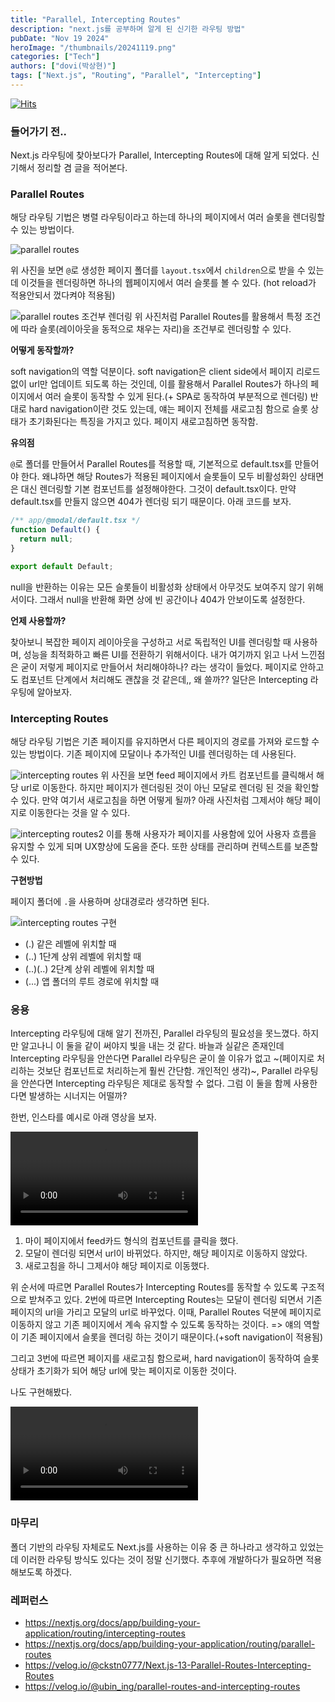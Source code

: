 ```yaml
---
title: "Parallel, Intercepting Routes"
description: "next.js를 공부하며 알게 된 신기한 라우팅 방법"
pubDate: "Nov 19 2024"
heroImage: "/thumbnails/20241119.png"
categories: ["Tech"]
authors: ["dovi(박상현)"]
tags: ["Next.js", "Routing", "Parallel", "Intercepting"]
---
```


[![Hits](https://hits.sh/hekirekiissen.github.io/blog/parallel-intercepting-routes.svg)](https://hits.sh/hekirekiissen.github.io/blog/parallel-intercepting-routes/)

### 들어가기 전..

Next.js 라우팅에 찾아보다가 Parallel, Intercepting Routes에 대해 알게 되었다. 신기해서 정리할 겸 글을 적어본다.

### Parallel Routes

해당 라우팅 기법은 병렬 라우팅이라고 하는데 하나의 페이지에서 여러 슬롯을 렌더링할 수 있는 방법이다.

![parallel routes](https://nextjs.org/_next/image?url=%2Fdocs%2Flight%2Fparallel-routes.png&w=3840&q=75&dpl=dpl_DdK6X5PKmsELjogUMHd7hnJgxLeZ)

위 사진을 보면 `@`로 생성한 페이지 폴더를 `layout.tsx`에서 `children`으로 받을 수 있는데 이것들을 렌더링하면 하나의 웹페이지에서 여러 슬롯를 볼 수 있다. (hot reload가 적용안되서 껐다켜야 적용됨)

![parallel routes 조건부 렌더링](https://nextjs.org/_next/image?url=%2Fdocs%2Flight%2Fconditional-routes-ui.png&w=3840&q=75&dpl=dpl_DdK6X5PKmsELjogUMHd7hnJgxLeZ)
위 사진처럼 Parallel Routes를 활용해서 특정 조건에 따라 슬롯(레이아웃을 동적으로 채우는 자리)을 조건부로 렌더링할 수 있다.

**어떻게 동작할까?**

soft navigation의 역할 덕분이다. soft navigation은 client side에서 페이지 리로드없이 url만 업데이트 되도록 하는 것인데, 이를 활용해서 Parallel Routes가 하나의 페이지에서 여러 슬롯이 동작할 수 있게 된다.(+ SPA로 동작하여 부분적으로 렌더링)
반대로 hard navigation이란 것도 있는데, 얘는 페이지 전체를 새로고침 함으로 슬롯 상태가 초기화된다는 특징을 가지고 있다. 페이지 새로고침하면 동작함.

**유의점**

`@`로 폴더를 만들어서 Parallel Routes를 적용할 때, 기본적으로 default.tsx를 만들어야 한다.
왜냐하면 해당 Routes가 적용된 페이지에서 슬롯들이 모두 비활성화인 상태면은 대신 렌더링할 기본 컴포넌트를 설정해야한다. 그것이 default.tsx이다.
만약 default.tsx를 만들지 않으면 404가 렌더링 되기 때문이다. 아래 코드를 보자.

```jsx
/** app/@modal/default.tsx */
function Default() {
  return null;
}

export default Default;
```

null을 반환하는 이유는 모든 슬롯들이 비활성화 상태에서 아무것도 보여주지 않기 위해서이다.
그래서 null을 반환해 화면 상에 빈 공간이나 404가 안보이도록 설정한다.

**언제 사용할까?**

찾아보니 복잡한 페이지 레이아웃을 구성하고 서로 독립적인 UI를 렌더링할 때 사용하며, 성능을 최적화하고 빠른 UI를 전환하기 위해서이다.
내가 여기까지 읽고 나서 느낀점은 굳이 저렇게 페이지로 만들어서 처리해야하나? 라는 생각이 들었다.
페이지로 안하고도 컴포넌트 단계에서 처리해도 괜찮을 것 같은데,, 왜 쓸까?? 일단은 Intercepting 라우팅에 알아보자.

### Intercepting Routes

해당 라우팅 기법은 기존 페이지를 유지하면서 다른 페이지의 경로를 가져와 로드할 수 있는 방법이다. 기존 페이지에 모달이나 추가적인 UI를 렌더링하는 데 사용된다.

![intercepting routes](https://nextjs.org/_next/image?url=%2Fdocs%2Flight%2Fintercepting-routes-soft-navigate.png&w=3840&q=75&dpl=dpl_AtLZtD94jxz6YUgex5dMkLUq1gZn)
위 사진을 보면 feed 페이지에서 카트 컴포넌트를 클릭해서 해당 url로 이동한다. 하지만 페이지가 렌더링된 것이 아닌 모달로 렌더링 된 것을 확인할 수 있다. 만약 여기서 새로고침을 하면 어떻게 될까?
아래 사진처럼 그제서야 해당 페이지로 이동한다는 것을 알 수 있다.

![intercepting routes2](https://nextjs.org/_next/image?url=%2Fdocs%2Flight%2Fintercepting-routes-hard-navigate.png&w=3840&q=75&dpl=dpl_AtLZtD94jxz6YUgex5dMkLUq1gZn)
이를 통해 사용자가 페이지를 사용함에 있어 사용자 흐름을 유지할 수 있게 되며 UX향상에 도움을 준다. 또한 상태를 관리하며 컨텍스트를 보존할 수 있다.

**구현방법**

페이지 폴더에 `.`을 사용하며 상대경로라 생각하면 된다.

![intercepting routes 구현](https://nextjs.org/_next/image?url=%2Fdocs%2Flight%2Fintercepted-routes-files.png&w=3840&q=75&dpl=dpl_AtLZtD94jxz6YUgex5dMkLUq1gZn)

- (.) 같은 레벨에 위치할 때
- (..) 1단계 상위 레벨에 위치할 때
- (..)(..) 2단계 상위 레벨에 위치할 때
- (...) 앱 폴더의 루트 경로에 위치할 때

### 응용

Intercepting 라우팅에 대해 알기 전까진, Parallel 라우팅의 필요성을 못느꼈다. 하지만 알고나니 이 둘을 같이 써야지 빛을 내는 것 같다.
바늘과 실같은 존재인데 Intercepting 라우팅을 안쓴다면 Parallel 라우팅은 굳이 쓸 이유가 없고 ~(페이지로 처리하는 것보단 컴포넌트로 처리하는게 훨씬 간단함. 개인적인 생각)~, Parallel 라우팅을 안쓴다면 Intercepting 라우팅은 제대로 동작할 수 없다.
그럼 이 둘을 함께 사용한다면 발생하는 시너지는 어떨까?

한번, 인스타를 예시로 아래 영상을 보자.

<video controls>
  <source src="/video/20241119/1.mp4" type="video/mp4" />
</video>

1. 마이 페이지에서 feed카드 형식의 컴포넌트를 클릭을 했다.
2. 모달이 렌더링 되면서 url이 바뀌었다. 하지만, 해당 페이지로 이동하지 않았다.
3. 새로고침을 하니 그제서야 해당 페이지로 이동했다.

위 순서에 따르면 Parallel Routes가 Intercepting Routes를 동작할 수 있도록 구조적으로 받쳐주고 있다.
2번에 따르면 Intercepting Routes는 모달이 렌더링 되면서 기존 페이지의 url을 가리고 모달의 url로 바꾸었다.
이때, Parallel Routes 덕분에 페이지로 이동하지 않고 기존 페이지에서 계속 유지할 수 있도록 동작하는 것이다. => 얘의 역할이 기존 페이지에서 슬롯을 렌더링 하는 것이기 때문이다.(+soft navigation이 적용됨)

그리고 3번에 따르면 페이지를 새로고침 함으로써, hard navigation이 동작하여 슬롯 상태가 초기화가 되어 해당 url에 맞는 페이지로 이동한 것이다.

나도 구현해봤다.

<video controls>
  <source src="/video/20241119/2.mp4" type="video/mp4" />
</video>

### 마무리

폴더 기반의 라우팅 자체로도 Next.js를 사용하는 이유 중 큰 하나라고 생각하고 있었는데 이러한 라우팅 방식도 있다는 것이 정말 신기했다.
추후에 개발하다가 필요하면 적용해보도록 하겠다.

### 레퍼런스

- https://nextjs.org/docs/app/building-your-application/routing/intercepting-routes
- https://nextjs.org/docs/app/building-your-application/routing/parallel-routes
- https://velog.io/@ckstn0777/Next.js-13-Parallel-Routes-Intercepting-Routes
- https://velog.io/@ubin_ing/parallel-routes-and-intercepting-routes
